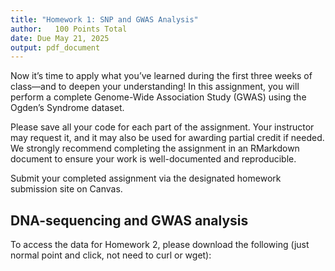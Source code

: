 ```yaml
---
title: "Homework 1: SNP and GWAS Analysis"
author:   100 Points Total
date: Due May 21, 2025
output: pdf_document
---
```


Now it’s time to apply what you’ve learned during the first three weeks of class—and to deepen your understanding! In this assignment, you will perform a complete Genome-Wide Association Study (GWAS) using the Ogden’s Syndrome dataset.

Please save all your code for each part of the assignment. Your instructor may request it, and it may also be used for awarding partial credit if needed. We strongly recommend completing the assignment in an RMarkdown document to ensure your work is well-documented and reproducible.

Submit your completed assignment via the designated homework submission site on Canvas.

## DNA-sequencing and GWAS analysis
To access the data for Homework 2, please download the following (just normal point and click, not need to curl or wget): \href{https://www.dropbox.com/scl/fi/ezilkcxjjhlcft20965fz/ogdens_data.tar?rlkey=jshzg6d0h7e7q58hucue2h0up&st=pa8xh3jo&dl=0}{https://www.dropbox.com/scl/fi/ezilkcxjjhlcft20965fz/ogdens\_data.tar?rlkey= jshzg6d0h7e7q58hucue2h0up\&st=pa8xh3jo\&dl=0}
\begin{enumerate}

  \item What command did you use to extract this tarball for this repository: 
  \begin{enumerate}
    \item unzip ogdens\_data.tar
    \item tar -czf ogdens\_data.tar
    \item tar -xvf ogdens\_data.tar
    \item tar --remove-files ogdens\_data.tar
  \end{enumerate}

  \item Use an appropriate Unix command to to merge the `proband\_29.fq.gz' and the `proband\_short.fg.gz' files as these are from the same sample. The following can be used:  
 \begin{enumerate}
    \item cat proband\_29.fq.gz proband\_short.fq.gz > proband\_merged.fq.gz
    \item cat proband\_29.fq.gz > proband\_short.fq.gz > proband\_merged.fq.gz
    \item merge proband\_29.fq.gz proband\_short.fq.gz > proband\_merged.fq.gz
    \item gzip proband\_29.fq.gz proband\_short.fq.gz > proband\_merged.fq.gz
  \end{enumerate}

  \item Use FASTQC and MultiQC to summarize the FASTQ files for these datasets. Should we be concerned about the quality of these data? Why or why not?
  \begin{enumerate}
    \item No—overall quality scores are strong, and the minor issues found are typical of short-read sequencing and can be ignored.
    \item Yes—there are multiple indicators of potential problems, including duplication, GC bias, and adapter contamination.
    \item No—FASTQC and MultiQC do not typically reveal serious quality concerns unless there is complete sequencing failure.
    \item Yes—all samples failed the sequence quality histogram and length distribution checks.
  \end{enumerate}

\item For which diagnostics do these data fail, based on the MultiQC summary of the FASTQC results?
  \begin{enumerate}
    \item Only per-base sequence quality and sequence length distribution failed across all samples.
    \item The samples failed in having uniformly high quality and balanced GC content.
    \item Several samples had high duplicate read levels, unbalanced GC content, one had poor per-tile sequence quality, and one showed excessive adapter contamination.     \item There were no actual failed diagnostics—MultiQC flagged warnings, not failures. 
  \end{enumerate}

  \item Align genome sequences from these human sequencing experiment using `bwa' to the `chrX\_5MB.fa' reference. Which is the appropriate unix command for this purpose?
  \begin{enumerate}
    \item bwa mem ../genome/chrX\_5MB.fa proband\_merged.fq.gz > proband.sam
    \item bwa aln ../genome/chrX\_5MB.fa proband\_merged.fq.gz > proband.sam
    \item bwa mem proband\_merged.fq.gz ../genome/chrX\_5MB.fa > proband.sam
    \item bwa mem -i ../genome/chrX\_5MB.fa proband\_merged.fq.gz -o proband.sam
  \end{enumerate}

  \item Process the reads through `samtools mpileup` to generate a .pileup file. How many lines are in your final .pileup file for the proband?
 \begin{enumerate}
    \item 1303522 
    \item 320145
    \item 57890
    \item 2049831
  \end{enumerate}

  \item Complete this process using GATK to generate an alternative .vcf file. How do the .vcf files compare? Which of the following is NOT true?
  \begin{enumerate}
    \item GATK and pileup agree on a small number of high-confidence variants.
    \item Pileup reports many more candidate variants than GATK due to fewer filters.
    \item GATK uses additional quality metrics and statistical models to reduce false positives.
    \item GATK and pileup produce nearly identical sets of variant calls across the genome.
  \end{enumerate}

  \item Generate a Manhattan plot, comparing the proband sequences with the sequences from the brother and uncle. List the SNPs/regions of interest. Upload a .png or .jpeg of your Manhattan plot here. 

\item What is the genotype of the reference and the proband at position chrX\_149913753:2939281? This is the disease-causing SNP.
  \begin{enumerate}
    \item Reference = A, Proband = G
    \item Reference = A, Proband = A
    \item Reference = G, Proband = A
    \item Reference = G, Proband = G
  \end{enumerate}

\item Are the mother and grandmother heterozygous at position chrX\_149913753:2939281? What is their genotype at this location, and why is this important? 
  \begin{enumerate}
    \item Yes, both are heterozygous (A/G). This is important because the mutation is X-linked and recessive. Female carriers (mother and grandmother) can pass the mutation to male offspring, who are affected if they inherit the variant.
    \item No, both are homozygous for the reference allele (A/A). This would suggest a de novo mutation in the proband, which is inconsistent with inheritance patterns.
    \item Yes, both are homozygous for the alternate allele (G/G). This would likely mean they are also affected, inconsistent with X-linked recessive inheritance in females.
    \item No, the mother is heterozygous (A/G) and the grandmother is homozygous reference (A/A), which would break the expected pattern of inheritance.
  \end{enumerate}

\end{enumerate}

